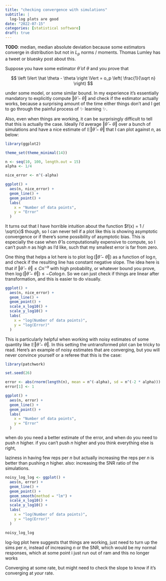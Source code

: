 ```yaml
---
title: "checking convergence with simulations"
subtitle: |
  log-log plots are good
date: "2022-07-15"
categories: [statistical software]
draft: true
---
```


**TODO**: median, median absolute deviation because some estimators converge in distribution but not in $L_p$ norms / moments. Thomas Lumley has a tweet or bluesky post about this.

Suppose you have some estimator $\hat \theta$ of $\theta$ and you prove that 

$$
\left \Vert \hat \theta - \theta \right \Vert = o_p \left( \frac{1}{\sqrt n} \right)
$$

under some model, or some similar bound. In my experience it's essentially mandatory to explicitly compute $\left \Vert \hat \theta - \theta \right \Vert$ and check if the estimator actually works, because a surprising amount of the time either things don't and I get to go through the painful process of ✨ learning ✨.

Also, even when things are working, it can be surprisingly difficult to tell that this is actually the case. Ideally I'd average $\left \Vert \hat \theta - \theta \right \Vert$ over a bunch of simulations and have a nice estimate of $\mathbb E \left \Vert \hat \theta - \theta \right \Vert$ that I can plot against $n$, as below:

```r
library(ggplot2)

theme_set(theme_minimal(14))

n <- seq(10, 100, length.out = 15)
alpha <- 1/4

nice_error <- n^(-alpha)

ggplot() +
  aes(n, nice_error) +
  geom_line() +
  geom_point() +
  labs(
    x = "Number of data points",
    y = "Error"
  )
```

It turns out that I have horrible intuition about the function $f(x) = 1 / \sqrt{x}$ though, so I can never tell if a plot like this is showing asymptotic convergence or if there's some possibility of asymptotic bias. This is especially the case when $\hat \theta$ is computationally expensive to compute, so I can't push $n$ as high as I'd like, such that my smallest error is far from zero.

One thing that helps a lot here is to plot $\log \left(\left \Vert \hat \theta - \theta \right \Vert \right)$ as a function of $\log n$, and check if the resulting line has constant negative slope. The idea here is that if $\left \Vert \hat \theta - \theta \right \Vert \le C n^{-\alpha}$ with high probability, or whatever bound you prove, then $\log \left(\left \Vert \hat \theta - \theta \right \Vert \right) \le -C \alpha \log n$. So we can just check if things are linear after transformation, and this is easier to do visually.

```r
ggplot() +
  aes(n, nice_error) +
  geom_line() +
  geom_point() +
  scale_x_log10() +
  scale_y_log10() +
  labs(
    x = "log(Number of data points)",
    y = "log(Error)"
  )
```

This is particularly helpful when working with noisy estimates of some quantity like $\mathbb E \left \Vert \hat \theta - \theta \right \Vert$. In this setting the untransformed plot can be tricky to read. Here's an example of noisy estimates that are converging, but you will never convince yourself or a referee that this is the case:

```r
library(patchwork)

set.seed(26)

error <- abs(rnorm(length(n), mean = n^(-alpha), sd = n^(-2 * alpha)))
error[1] <- 1

ggplot() +
  aes(n, error) +
  geom_line() +
  geom_point() +
  labs(
    x = "Number of data points",
    y = "Error"
  )
```

when do you need a better estimate of the error, and when do you need to push $n$ higher. if you can't push $n$ higher and you think everything else is right, 

laziness in having few reps per $n$ but actually increasing the reps per $n$ is better than pushing $n$ higher. also: increasing the SNR ratio of the simulations.

```r
noisy_log_log <- ggplot() +
  aes(n, error) +
  geom_line() +
  geom_point() +
  geom_smooth(method = "lm") +
  scale_x_log10() +
  scale_y_log10() +
  labs(
    x = "log(Number of data points)",
    y = "log(Error)"
  )

noisy_log_log
```

log-log plot here suggests that things are working, just need to turn up the sims per $n$, instead of increasing $n$ or the SNR, which would be my normal responses, which at some point i just run out of ram and this no longer works

Converging at some rate, but might need to check the slope to know if it's converging at *your* rate. 

